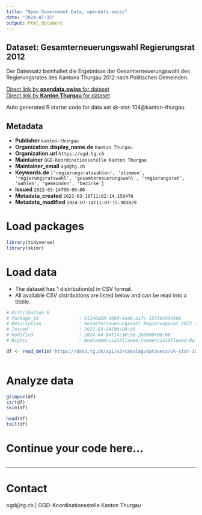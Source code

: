 ```yaml
---
title: "Open Government Data, opendata.swiss"
date: "2024-07-15"
output: html_document
---
```


## Dataset: Gesamterneuerungswahl Regierungsrat 2012

Der Datensatz beinhaltet die Ergebnisse der Gesamterneuerungswahl des Regierungsrates des Kantons Thurgau 2012 nach Politischen Gemeinden.

[Direct link by **opendata.swiss** for dataset](https://opendata.swiss/de/dataset/gesamterneuerungwahl-regierungsrat-2012)<br>
[Direct link by **Kanton Thurgau** for dataset](https://data.tg.ch/explore/dataset/sk-stat-104/)

Auto generated R starter code for data set sk-stat-104@kanton-thurgau.

## Metadata

- **Publisher** `kanton-thurgau`
- **Organization.display_name.de** `Kanton Thurgau`
- **Organization.url** `https://ogd.tg.ch`
- **Maintainer** `OGD-Koordinationsstelle Kanton Thurgau`
- **Maintainer_email** `ogd@tg.ch`
- **Keywords.de** `['regierungsratswahlen', 'stimmen', 'regierungsratswahl', 'gesamterneuerungswahl', 'regierungsrat', 'wahlen', 'gemeinden', 'bezirke']`
- **Issued** `2022-03-14T00:00:00`
- **Metadata_created** `2022-03-16T11:02:14.158476`
- **Metadata_modified** `2024-07-14T11:07:15.983829`


# Load packages

```r

library(tidyverse)
library(skimr)

```

# Load data

-   The dataset has 1 distribution(s) in CSV format.
-   All available CSV distributions are listed below and can be read into a tibble.

```r

# Distribution 0
# Package_id               : 91246d2d-a90d-4aeb-a1fc-15f36c996466
# Description              : Gesamterneuerungswahl Regierungsrat 2012 (csv)
# Issued                   : 2022-03-14T00:00:00
# Modified                 : 2024-04-04T14:38:36.268000+00:00
# Rights                   : NonCommercialAllowed-CommercialAllowed-ReferenceRequired

df <- read_delim('https://data.tg.ch/api/v2/catalog/datasets/sk-stat-104/exports/csv')



```

# Analyze data

```r

glimpse(df)
str(df)
skim(df)

head(df)
tail(df)

```

# Continue your code here...

```r

```

------------------------------------------------------------------------

# Contact

ogd@tg.ch | OGD-Koordinationsstelle Kanton Thurgau
